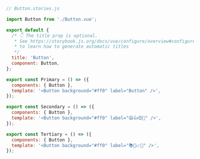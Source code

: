 ```js
// Button.stories.js

import Button from './Button.vue';

export default {
  /* 👇 The title prop is optional.
   * See https://storybook.js.org/docs/vue/configure/overview#configure-story-loading
   * to learn how to generate automatic titles
   */
  title: 'Button',
  component: Button,
};

export const Primary = () => ({
  components: { Button },
  template: '<Button background="#ff0" label="Button" />',
});

export const Secondary = () => ({
  components: { Button },
  template: '<Button background="#ff0" label="😄👍😍💯" />',
});

export const Tertiary = () => ({
  components: { Button },
  template: '<Button background="#ff0" label="📚📕📈🤓" />',
});
```
